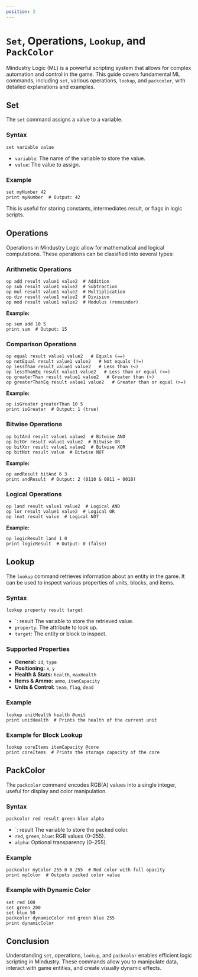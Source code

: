 ```yaml
---
position: 2
---
```


# `Set`, Operations, `Lookup`, and `PackColor`

Mindustry Logic (ML) is a powerful scripting system that allows for complex automation and control in the game. This guide covers fundamental ML commands, including `set`, various operations, `lookup`, and `packcolor`, with detailed explanations and examples.

## Set

The `set` command assigns a value to a variable.

### Syntax

```plaintext
set variable value
```

- `variable`: The name of the variable to store the value.
- `value`: The value to assign.

### Example

```plaintext
set myNumber 42
print myNumber  # Output: 42
```

This is useful for storing constants, intermediates result, or flags in logic scripts.

## Operations

Operations in Mindustry Logic allow for mathematical and logical computations. These operations can be classified into several types:

### Arithmetic Operations

```plaintext
op add result value1 value2  # Addition
op sub result value1 value2  # Subtraction
op mul result value1 value2  # Multiplication
op div result value1 value2  # Division
op mod result value1 value2  # Modulus (remainder)
```

**Example:**

```plaintext
op sum add 10 5
print sum  # Output: 15
```

### Comparison Operations

```plaintext
op equal result value1 value2   # Equals (==)
op notEqual result value1 value2   # Not equals (!=)
op lessThan result value1 value2   # Less than (<)
op lessThanEq result value1 value2   # Less than or equal (<=)
op greaterThan result value1 value2   # Greater than (>)
op greaterThanEq result value1 value2   # Greater than or equal (>=)
```

**Example:**

```plaintext
op isGreater greaterThan 10 5
print isGreater  # Output: 1 (true)
```

### Bitwise Operations

```plaintext
op bitAnd result value1 value2  # Bitwise AND
op bitOr result value1 value2  # Bitwise OR
op bitXor result value1 value2  # Bitwise XOR
op bitNot result value  # Bitwise NOT
```

**Example:**

```plaintext
op andResult bitAnd 6 3
print andResult  # Output: 2 (0110 & 0011 = 0010)
```

### Logical Operations

```plaintext
op land result value1 value2  # Logical AND
op lor result value1 value2  # Logical OR
op lnot result value  # Logical NOT
```

**Example:**

```plaintext
op logicResult land 1 0
print logicResult  # Output: 0 (false)
```

## Lookup

The `lookup` command retrieves information about an entity in the game. It can be used to inspect various properties of units, blocks, and items.

### Syntax

```plaintext
lookup property result target
```

- `: result The variable to store the retrieved value.
- `property`: The attribute to look up.
- `target`: The entity or block to inspect.

### Supported Properties

- **General:** `id`, `type`
- **Positioning:** `x`, `y`
- **Health & Stats:** `health`, `maxHealth`
- **Items & Ammo:** `ammo`, `itemCapacity`
- **Units & Control:** `team`, `flag`, `dead`

### Example

```plaintext
lookup unitHealth health @unit
print unitHealth  # Prints the health of the current unit
```

### Example for Block Lookup

```plaintext
lookup coreItems itemCapacity @core
print coreItems  # Prints the storage capacity of the core
```

## PackColor

The `packcolor` command encodes RGB(A) values into a single integer, useful for display and color manipulation.

### Syntax

```plaintext
packcolor red result green blue alpha
```

- `: result The variable to store the packed color.
- `red`, `green`, `blue`: RGB values (0–255).
- `alpha`: Optional transparency (0–255).

### Example

```plaintext
packcolor myColor 255 0 0 255  # Red color with full opacity
print myColor  # Outputs packed color value
```

### Example with Dynamic Color

```plaintext
set red 100
set green 200
set blue 50
packcolor dynamicColor red green blue 255
print dynamicColor
```

## Conclusion

Understanding `set`, operations, `lookup`, and `packcolor` enables efficient logic scripting in Mindustry. These commands allow you to manipulate data, interact with game entities, and create visually dynamic effects.

